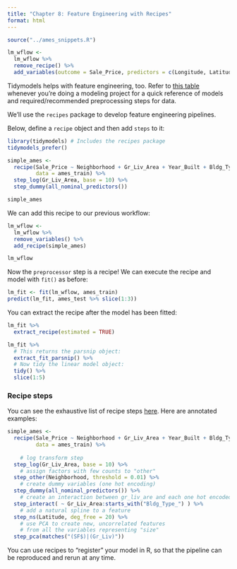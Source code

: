 ```yaml
---
title: "Chapter 8: Feature Engineering with Recipes"
format: html
---
```


```r
source("../ames_snippets.R")

lm_wflow <- 
  lm_wflow %>% 
  remove_recipe() %>% 
  add_variables(outcome = Sale_Price, predictors = c(Longitude, Latitude))
```

Tidymodels helps with feature engineering, too. Refer to [this table](https://www.tmwr.org/pre-proc-table.html#pre-proc-table) whenever you're doing a modeling project for a quick reference
of models and required/recommended preprocessing steps for data.

We'll use the `recipes` package to develop feature engineering pipelines.

Below, define a `recipe` object and then add `steps` to it:


```r
library(tidymodels) # Includes the recipes package
tidymodels_prefer()

simple_ames <- 
  recipe(Sale_Price ~ Neighborhood + Gr_Liv_Area + Year_Built + Bldg_Type,
         data = ames_train) %>%
  step_log(Gr_Liv_Area, base = 10) %>% 
  step_dummy(all_nominal_predictors())
```


```r
simple_ames
```

We can add this recipe to our previous workflow:

```r
lm_wflow <- 
  lm_wflow %>% 
  remove_variables() %>% 
  add_recipe(simple_ames)
```

```r
lm_wflow
```

Now the `preprocessor` step is a recipe! We can execute the
recipe and model with `fit()` as before:


```r
lm_fit <- fit(lm_wflow, ames_train)
predict(lm_fit, ames_test %>% slice(1:3))
```

You can extract the recipe after the model has been fitted:

```r
lm_fit %>% 
  extract_recipe(estimated = TRUE)

lm_fit %>% 
  # This returns the parsnip object:
  extract_fit_parsnip() %>% 
  # Now tidy the linear model object:
  tidy() %>% 
  slice(1:5)
```

### Recipe steps

You can see the exhaustive list of recipe steps [here](https://recipes.tidymodels.org/reference/index.html). Here are annotated examples:

```r
simple_ames <- 
  recipe(Sale_Price ~ Neighborhood + Gr_Liv_Area + Year_Built + Bldg_Type,
         data = ames_train) %>%
    
    # log transform step
  step_log(Gr_Liv_Area, base = 10) %>%  
    # assign factors with few counts to "other"
  step_other(Neighborhood, threshold = 0.01) %>% 
    # create dummy variables (one hot encoding)
  step_dummy(all_nominal_predictors()) %>%
    # create an interaction between gr_liv_are and each one hot encoded Bldg_Type
  step_interact( ~ Gr_Liv_Area:starts_with("Bldg_Type_") ) %>%
    # add a natural spline to a feature
  step_ns(Latitude, deg_free = 20) %>%
    # use PCA to create new, uncorrelated features 
    # from all the variables representing "size"
  step_pca(matches("(SF$)|(Gr_Liv)"))
```

You can use recipes to "register" your model in R, so that the
pipeline can be reproduced and rerun at any time.
